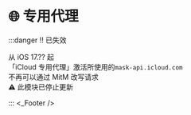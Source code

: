 
# 🌐 专用代理
:::danger ‼️ 已失效

从 iOS 17.?? 起  
「iCloud 专用代理」激活所使用的`mask-api.icloud.com`  
不再可以通过 MitM 改写请求  
⚠️ 此模块已停止更新  

:::
<PrivateRelay />
<_Footer />
